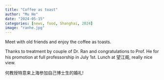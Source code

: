 ```yaml
---
title: "Coffee as toast"
author: "Mu He"
date: "2024-05-15"
categories: [news, food, Shanghai, 2024]
image: "ranhe.jpg"
---
```


Meet with old friends and enjoy the coffee as toasts. 

Thanks to treatment by couple of Dr. Ran and congratulations to Prof. He for his promotion at full professorship in July 1st. Lunch at 望江阁, really nice view.

何教授特意来上海参加自己博士生的婚礼!
